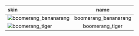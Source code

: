 | skin                                                                                               |         name         |
| :------------------------------------------------------------------------------------------------- | :------------------: |
| ![boomerang_bananarang](https://items.kleientertainment.com/images/DST/boomerang_bananarang/small) | boomerang_bananarang |
| ![boomerang_tiger](https://items.kleientertainment.com/images/DST/boomerang_tiger/small)           |   boomerang_tiger    |
